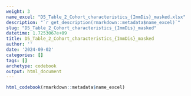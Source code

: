 ```yaml
---
weight: 3
name_excel: "D5_Table_2_Cohort_characteristics_{ImmDis}_masked.xlsx"
description: "`r get_description(rmarkdown::metadata$name_excel)`"
slug: "D5_Table_2_Cohort_characteristics_{ImmDis}_masked"
datetime: 1.7253067e+09
title: D5_Table_2_Cohort_characteristics_{ImmDis}_masked
author: ''
date: '2024-09-02'
categories: []
tags: []
archetype: codebook
output: html_document
---
```


```r
html_codebook(rmarkdown::metadata$name_excel)
```
